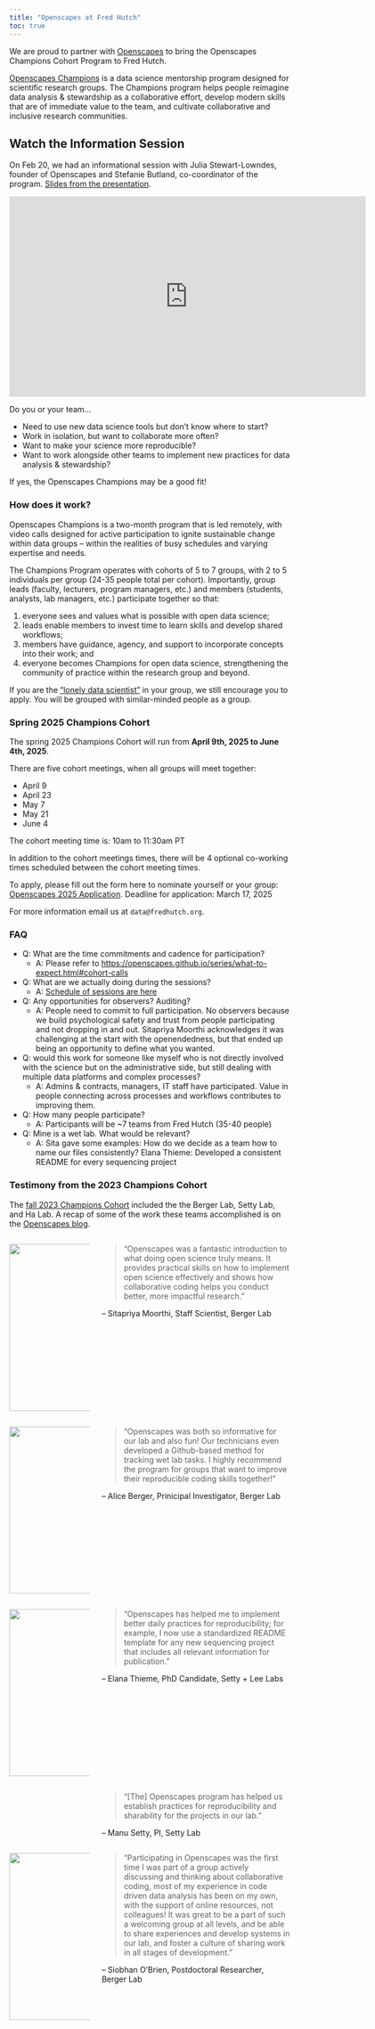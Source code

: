```yaml
---
title: "Openscapes at Fred Hutch"
toc: true
---
```


We are proud to partner with [Openscapes](https://www.openscapes.org/) to bring the Openscapes Champions Cohort Program to Fred Hutch. 

[Openscapes Champions](https://openscapes.github.io/series/program-summary) is a data science mentorship program designed for scientific research groups. The Champions program helps people reimagine data analysis & stewardship as a collaborative effort, develop modern skills that are of immediate value to the team, and cultivate collaborative and inclusive research communities.

::: {.callout-important}
# Watch the Information Session

On Feb 20, we had an informational session with Julia Stewart-Lowndes, founder of Openscapes and Stefanie Butland, co-coordinator of the program. [Slides from the presentation](https://docs.google.com/presentation/d/1BHoKwhIOvgapdXLm6XAI-UhV4_z2FwIQv2gUwDZ-nek/edit#slide=id.g336f8865178_0_264).

<iframe src="https://fredhutch-my.sharepoint.com/personal/tladera2_fredhutch_org/_layouts/15/embed.aspx?UniqueId=07f5dfd4-5af8-4a8d-a24d-3ab2c73aedd3&embed=%7B%22ust%22%3Atrue%2C%22hv%22%3A%22CopyEmbedCode%22%7D&referrer=StreamWebApp&referrerScenario=EmbedDialog.Create" width="640" height="360" frameborder="0" scrolling="no" allowfullscreen title="Openscapes Info Session-20250220_100519-Meeting Recording.mp4"></iframe>
:::

Do you or your team...

- Need to use new data science tools but don’t know where to start?
- Work in isolation, but want to collaborate more often?
- Want to make your science more reproducible?
- Want to work alongside other teams to implement new practices for data analysis & stewardship?

If yes, the Openscapes Champions may be a good fit!

### How does it work?

Openscapes Champions is a two-month program that is led remotely, with video 
calls designed for active participation to ignite sustainable change within 
data groups – within the realities of busy schedules and varying expertise 
and needs. 

The Champions Program operates with cohorts of 5 to 7 groups, 
with 2 to 5 individuals per group (24-35 people total per cohort). Importantly, 
group leads (faculty, lecturers, program managers, etc.) and members 
(students, analysts, lab managers, etc.) participate together so that:

1. everyone sees and values what is possible with open data science; 
2. leads enable members to invest time to learn skills and develop shared workflows; 
3. members have guidance, agency, and support to incorporate concepts into 
their work; and 
4. everyone becomes Champions for open data science, 
strengthening the community of practice within the research group and beyond.

If you are the ["lonely data scientist"](https://openscapes.org/blog/2025-01-07-solving-the-lonely-data-scientist-problem/) in your group, we still encourage you to apply. You will be grouped with similar-minded people as a group. 

### Spring 2025 Champions Cohort 

The spring 2025 Champions Cohort will run from **April 9th, 2025 to June 4th, 2025**. 

There are five cohort meetings, when all groups will meet together:

- April 9
- April 23
- May 7
- May 21
- June 4

The cohort meeting time is: 10am to 11:30am PT

In addition to the cohort meetings times, there will be 4 optional co-working times scheduled between the cohort meeting times.

To apply, please fill out the form here to nominate yourself or your group: [Openscapes 2025 Application](https://forms.gle/2SVfjvfCrAP87Hrt8). Deadline for application: March 17, 2025

For more information email us at `data@fredhutch.org`.

### FAQ

- Q: What are the time commitments and cadence for participation?
  - A: Please refer to <https://openscapes.github.io/series/what-to-expect.html#cohort-calls>
 
- Q: What are we actually doing during the sessions?
  - A: [Schedule of sessions are here](https://openscapes.github.io/series/what-to-expect.html#cohort-calls)
 
- Q: Any opportunities for observers? Auditing?
  - A: People need to commit to full participation. No observers because we build psychological safety and trust from people participating and not dropping in and out. Sitapriya Moorthi acknowledges it was challenging at the start with the openendedness, but that ended up being an opportunity to define what you wanted.
 
- Q: would this work for someone like myself who is not directly involved with the science but on the administrative side, but still dealing with multiple data platforms and complex processes?
  - A: Admins & contracts, managers, IT staff have participated. Value in people connecting across processes and workflows contributes to improving them.
 
- Q: How many people participate?
  - A: Participants will be ~7 teams from Fred Hutch (35-40 people)
 
- Q: Mine is a wet lab. What would be relevant?
  - A: Sita gave some examples: How do we decide as a team how to name our files consistently? Elana Thieme: Developed a consistent README for every sequencing project


### Testimony from the 2023 Champions Cohort

The [fall 2023 Champions Cohort](https://openscapes.github.io/2023-fred-hutch/) included the the Berger Lab, Setty Lab, and Ha Lab. A recap of some of the work these teams accomplished is on the [Openscapes blog](https://openscapes.org/blog/2023-12-04-fred-hutch/).

::: columns
::: {.column width="30%"}

![](../img/team/sitapriya-moorthi.jpg){width=300}
:::

::: {.column width="70%"}

> "Openscapes was a fantastic introduction to what doing open science truly means. It provides practical skills on how to implement open science effectively and shows how collaborative coding  helps you conduct better, more impactful research."

-- Sitapriya Moorthi, Staff Scientist, Berger Lab

:::
:::

::::{.columns}
:::{.column width="30%"}
![](../img/berger.png){width=300}
:::
:::{.column width="70%"}
> "Openscapes was both so informative for our lab and also fun! Our technicians even developed a Github-based method for tracking wet lab tasks. I highly recommend the program for groups that want to improve their reproducible coding skills together!"

-- Alice Berger, Prinicipal Investigator, Berger Lab 
:::
::::


::: columns
::: {.column width="30%"}

![](../img/elana.jpg){width=300}
:::
::: {.column width="70%"}
> “Openscapes has helped me to implement better daily practices for reproducibility; for example, I now use a standardized README template for any new sequencing project that includes all relevant information for publication.”
 
-- Elana Thieme, PhD Candidate, Setty + Lee Labs
:::
:::

::: columns
::: {.column width="30%"}
:::

::: {.column width="70%"}
> "[The] Openscapes program has helped us establish practices for reproducibility and sharability for the projects in our lab."

-- Manu Setty, PI, Setty Lab
:::
:::

::: columns
::: {.column width="30%"}
![](../img/siobhan.jpg){width=300}
:::

::: {.column width="70%"}
> "Participating in Openscapes was the first time I was part of a group actively discussing and thinking about collaborative coding, most of my experience in code driven data analysis has been on my own, with the support of online resources, not colleagues! It was great to be a part of such a welcoming group at all levels, and be able to share experiences and develop systems in our lab, and foster a culture of sharing work in all stages of development."

-- Siobhan O'Brien, Postdoctoral Researcher, Berger Lab
:::
:::
